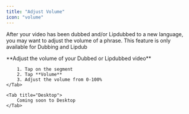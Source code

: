 ```yaml
---
title: "Adjust Volume"
icon: "volume"
---
```


After your video has been dubbed and/or Lipdubbed to a new language, you may want to adjust the volume of a phrase.
<Note>
    This feature is only available for Dubbing and Lipdub
</Note>

<Tabs>
    <Tab title="iOS">
        **Adjust the volume of your Dubbed or Lipdubbed video**

        1. Tap on the segment
        2. Tap **Volume**
        3. Adjust the volume from 0-100%
    </Tab>

    <Tab title="Desktop">
        Coming soon to Desktop
    </Tab>
</Tabs>